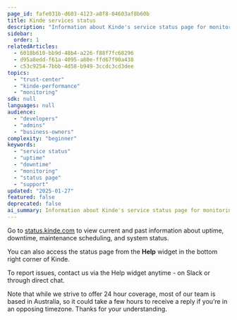 ```yaml
---
page_id: fafe031b-d603-4123-a8f8-04603af8b60b
title: Kinde services status
description: "Information about Kinde's service status page for monitoring uptime, downtime, maintenance scheduling, and system status, with support contact details."
sidebar:
  order: 1
relatedArticles:
  - 6018b610-bb9d-48b4-a226-f88f7fc68296
  - d95a8edd-f61a-4095-a80e-ffd67f90a438
  - c53c9254-7bbb-4d58-b949-3ccdc3cd3dee
topics:
  - "trust-center"
  - "kinde-performance"
  - "monitoring"
sdk: null
languages: null
audience:
  - "developers"
  - "admins"
  - "business-owners"
complexity: "beginner"
keywords:
  - "service status"
  - "uptime"
  - "downtime"
  - "monitoring"
  - "status page"
  - "support"
updated: "2025-01-27"
featured: false
deprecated: false
ai_summary: Information about Kinde's service status page for monitoring uptime, downtime, maintenance scheduling, and system status, with support contact details.
---
```


Go to [status.kinde.com](https://status.kinde.com/) to view current and past information about uptime, downtime, maintenance scheduling, and system status.

You can also access the status page from the **Help** widget in the bottom right corner of Kinde.

To report issues, contact us via the Help widget anytime - on Slack or through direct chat.

Note that while we strive to offer 24 hour coverage, most of our team is based in Australia, so it could take a few hours to receive a reply if you’re in an opposing timezone. Thanks for your understanding.
